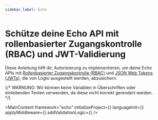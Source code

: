 ```yaml
---
sidebar_label: Echo
---
```




# Schütze deine Echo API mit rollenbasierter Zugangskontrolle (RBAC) und JWT-Validierung

Diese Anleitung hilft dir, Autorisierung zu implementieren, um deine Echo APIs mit [Rollenbasierter Zugangskontrolle (RBAC)](/authorization/role-based-access-control) und [JSON Web Tokens (JWTs)](https://auth.wiki/jwt), die von Logto ausgestellt werden, abzusichern.

{/* WARNUNG: Wir können keine Variablen in Überschriften oder einleitenden Texten verwenden, da diese nicht korrekt gerendert werden. */}

<MainContent
  framework="echo"
  initializeProject={<InitProject />}
  languageInit={<Init />}
  applyMiddleware={<ApplyMiddleware />}
  addValidationLogic={<AddValidationLogic framework="echo" />}
/>
